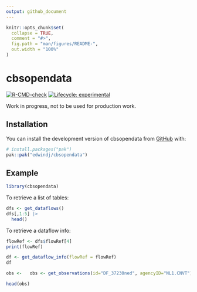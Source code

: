 ```yaml
---
output: github_document
---
```


<!-- README.md is generated from README.Rmd. Please edit that file -->

```r
knitr::opts_chunk$set(
  collapse = TRUE,
  comment = "#>",
  fig.path = "man/figures/README-",
  out.width = "100%"
)
```

# cbsopendata

<!-- badges: start -->
[![R-CMD-check](https://github.com/edwindj/cbsopendata/actions/workflows/R-CMD-check.yaml/badge.svg)](https://github.com/edwindj/cbsopendata/actions/workflows/R-CMD-check.yaml)
[![Lifecycle: experimental](https://img.shields.io/badge/lifecycle-experimental-orange.svg)](https://lifecycle.r-lib.org/articles/stages.html#experimental)
<!-- badges: end -->

Work in progress, not to be used for production work.

## Installation

You can install the development version of cbsopendata from [GitHub](https://github.com/) with:

``` r
# install.packages("pak")
pak::pak("edwindj/cbsopendata")
```

## Example


```r
library(cbsopendata)
```

To retrieve a list of tables:


```r
dfs <- get_dataflows()
dfs[,1:5] |> 
  head()
```

To retrieve a dataflow info:

```r
flowRef <- dfs$flowRef[4]
print(flowRef)

df <- get_dataflow_info(flowRef = flowRef)
df
```

```r
obs <-   obs <- get_observations(id="DF_37230ned", agencyID="NL1.CNVT")
```

```r
head(obs)
```


